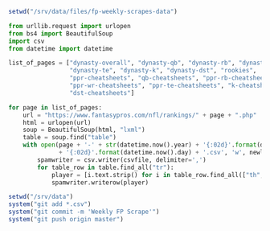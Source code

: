 
```r
setwd("/srv/data/files/fp-weekly-scrapes-data")
```

```python
from urllib.request import urlopen
from bs4 import BeautifulSoup
import csv
from datetime import datetime

list_of_pages = ["dynasty-overall", "dynasty-qb", "dynasty-rb", "dynasty-wr",
                 "dynasty-te", "dynasty-k", "dynasty-dst", "rookies",
                 "ppr-cheatsheets", "qb-cheatsheets", "ppr-rb-cheatsheets",
                 "ppr-wr-cheatsheets", "ppr-te-cheatsheets", "k-cheatsheets",
                 "dst-cheatsheets"]

for page in list_of_pages:
    url = "https://www.fantasypros.com/nfl/rankings/" + page + ".php"
    html = urlopen(url)
    soup = BeautifulSoup(html, "lxml")
    table = soup.find("table")
    with open(page + '-' + str(datetime.now().year) + '{:02d}'.format(datetime.now().month)
              + '{:02d}'.format(datetime.now().day) + '.csv', 'w', newline='') as csvfile:
        spamwriter = csv.writer(csvfile, delimiter=',')
        for table_row in table.find_all("tr"):
            player = [i.text.strip() for i in table_row.find_all(["th","td"])]
            spamwriter.writerow(player)
```

```r
setwd("/srv/data")
system("git add *.csv")
system("git commit -m 'Weekly FP Scrape'")
system("git push origin master")
```

